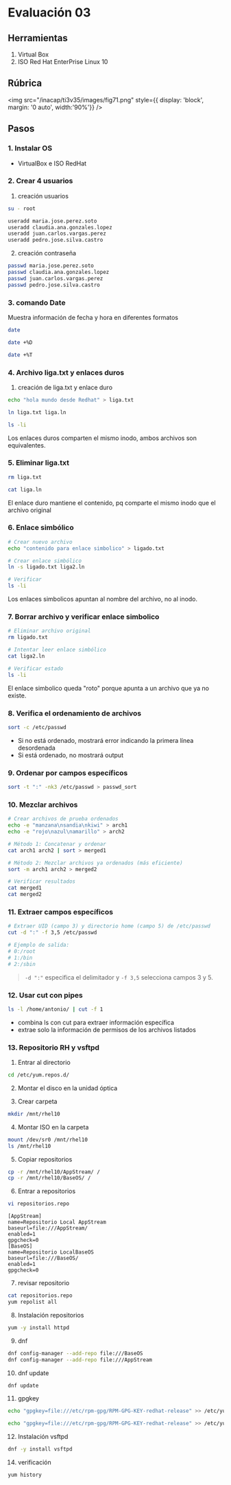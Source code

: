# Evaluación 03

## Herramientas
1. Virtual Box
2. ISO Red Hat EnterPrise Linux 10

## Rúbrica

<img
	src="/inacap/ti3v35/images/fig71.png"
	style={{ display: 'block', margin: '0 auto', width:'90%'}}
/>

## Pasos

### 1. Instalar OS
- VirtualBox e ISO RedHat

### 2. Crear 4 usuarios

1. creación usuarios
```sh
su - root

useradd maria.jose.perez.soto
useradd claudia.ana.gonzales.lopez
useradd juan.carlos.vargas.perez
useradd pedro.jose.silva.castro
```

2. creación contraseña
```sh
passwd maria.jose.perez.soto
passwd claudia.ana.gonzales.lopez
passwd juan.carlos.vargas.perez
passwd pedro.jose.silva.castro
```

### 3. comando Date
Muestra información de fecha y hora en diferentes formatos

```sh
date

date +%D

date +%T
```

### 4. Archivo liga.txt y enlaces duros

1. creación de liga.txt y enlace duro
```sh
echo "hola mundo desde Redhat" > liga.txt

ln liga.txt liga.ln

ls -li
```

Los enlaces duros comparten el mismo inodo, ambos archivos son equivalentes.

### 5. Eliminar liga.txt

```sh
rm liga.txt

cat liga.ln
```

El enlace duro mantiene el contenido, pq comparte el mismo inodo que el archivo original

### 6. Enlace simbólico

```sh
# Crear nuevo archivo
echo "contenido para enlace simbolico" > ligado.txt

# Crear enlace simbólico
ln -s ligado.txt liga2.ln

# Verificar
ls -li
```

Los enlaces simbolicos apuntan al nombre del archivo, no al inodo.

### 7. Borrar archivo y verificar enlace simbolico

```sh
# Eliminar archivo original
rm ligado.txt

# Intentar leer enlace simbólico
cat liga2.ln

# Verificar estado
ls -li
```

El enlace simbolico queda "roto" porque apunta a un archivo que ya no existe.

### 8. Verifica el ordenamiento de archivos

```sh
sort -c /etc/passwd
```

- Si no está ordenado, mostrará error indicando la primera línea desordenada 
- Si está ordenado, no mostrará output

### 9. Ordenar por campos específicos

```sh
sort -t ":" -nk3 /etc/passwd > passwd_sort
```

### 10. Mezclar archivos

```sh
# Crear archivos de prueba ordenados
echo -e "manzana\nsandia\nkiwi" > arch1
echo -e "rojo\nazul\namarillo" > arch2

# Método 1: Concatenar y ordenar
cat arch1 arch2 | sort > merged1

# Método 2: Mezclar archivos ya ordenados (más eficiente)
sort -m arch1 arch2 > merged2

# Verificar resultados
cat merged1
cat merged2
```

### 11. Extraer campos específicos

```sh
# Extraer UID (campo 3) y directorio home (campo 5) de /etc/passwd
cut -d ":" -f 3,5 /etc/passwd

# Ejemplo de salida:
# 0:/root
# 1:/bin
# 2:/sbin
```

> `-d ":"` especifica el delimitador y `-f 3,5` selecciona campos 3 y 5.

### 12. Usar cut con pipes

```sh
ls -l /home/antonio/ | cut -f 1
```

- combina ls con cut para extraer información específica
- extrae solo la información de permisos de los archivos listados

### 13. Repositorio RH y vsftpd

1. Entrar al directorio
```sh
cd /etc/yum.repos.d/
```

2. Montar el disco en la unidad óptica

3. Crear carpeta
```sh
mkdir /mnt/rhel10
```

4. Montar ISO en la carpeta
```sh
mount /dev/sr0 /mnt/rhel10
ls /mnt/rhel10
```

5. Copiar repositorios

```sh
cp -r /mnt/rhel10/AppStream/ /
cp -r /mnt/rhel10/BaseOS/ /
```

6. Entrar a repositorios
```sh
vi repositorios.repo
```

```text
[AppStream]
name=Repositorio Local AppStream
baseurl=file:///AppStream/
enabled=1
gpgcheck=0
[BaseOS]
name=Repositorio LocalBaseOS
baseurl=file:///BaseOS/
enabled=1
gpgcheck=0
```

7. revisar repositorio
```sh
cat repositorios.repo
yum repolist all
```

8. Instalación repositorios
```sh
yum -y install httpd
```

9. dnf
```sh
dnf config-manager --add-repo file:///BaseOS
dnf config-manager --add-repo file:///AppStream
```

10. dnf update
```sh
dnf update
```

11. gpgkey
```sh
echo "gpgkey=file:///etc/rpm-gpg/RPM-GPG-KEY-redhat-release" >> /etc/yum.repos.d/AppStream.repo

echo "gpgkey=file:///etc/rpm-gpg/RPM-GPG-KEY-redhat-release" >> /etc/yum.repos.d/BaseOS.repo
```

12. Instalación vsftpd
```sh
dnf -y install vsftpd
```

14. verificación
```sh
yum history
```
